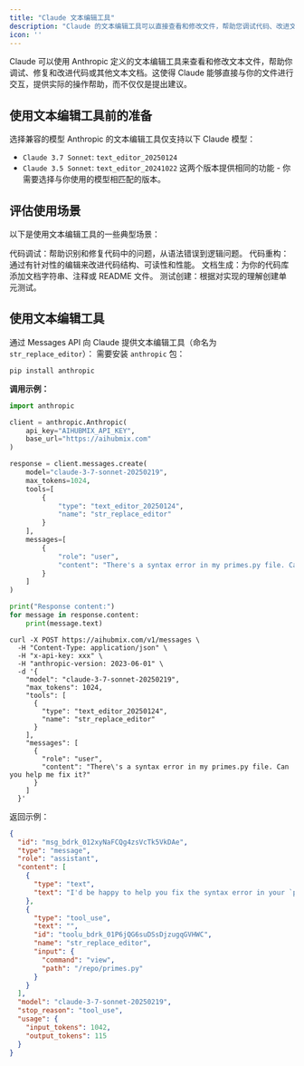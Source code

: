 ```yaml
---
title: "Claude 文本编辑工具"
description: "Claude 的文本编辑工具可以直接查看和修改文件，帮助您调试代码、改进文档，实现更高效的人机协作。"
icon: ''
---
```


Claude 可以使用 Anthropic 定义的文本编辑工具来查看和修改文本文件，帮助你调试、修复和改进代码或其他文本文档。这使得 Claude 能够直接与你的文件进行交互，提供实际的操作帮助，而不仅仅是提出建议。

## 使用文本编辑工具前的准备

选择兼容的模型
Anthropic 的文本编辑工具仅支持以下 Claude 模型：

- `Claude 3.7 Sonnet`: `text_editor_20250124`
- `Claude 3.5 Sonnet`: `text_editor_20241022`
这两个版本提供相同的功能 - 你需要选择与你使用的模型相匹配的版本。

## 评估使用场景
以下是使用文本编辑工具的一些典型场景：

代码调试：帮助识别和修复代码中的问题，从语法错误到逻辑问题。
代码重构：通过有针对性的编辑来改进代码结构、可读性和性能。
文档生成：为你的代码库添加文档字符串、注释或 README 文件。
测试创建：根据对实现的理解创建单元测试。

## 使用文本编辑工具
通过 Messages API 向 Claude 提供文本编辑工具（命名为 `str_replace_editor`）：
需要安装 `anthropic` 包：
```shell
pip install anthropic
```

**调用示例：**
<CodeGroup>
```python Python
import anthropic

client = anthropic.Anthropic(
    api_key="AIHUBMIX_API_KEY",
    base_url="https://aihubmix.com"
)

response = client.messages.create(
    model="claude-3-7-sonnet-20250219",
    max_tokens=1024,
    tools=[
        {
            "type": "text_editor_20250124",
            "name": "str_replace_editor"
        }
    ],
    messages=[
        {
            "role": "user", 
            "content": "There's a syntax error in my primes.py file. Can you help me fix it?"
        }
    ]
)

print("Response content:")
for message in response.content:
    print(message.text)
```

```shell Curl
curl -X POST https://aihubmix.com/v1/messages \
  -H "Content-Type: application/json" \
  -H "x-api-key: xxx" \
  -H "anthropic-version: 2023-06-01" \
  -d '{
    "model": "claude-3-7-sonnet-20250219",
    "max_tokens": 1024,
    "tools": [
      {
        "type": "text_editor_20250124",
        "name": "str_replace_editor"
      }
    ],
    "messages": [
      {
        "role": "user",
        "content": "There\'s a syntax error in my primes.py file. Can you help me fix it?"
      }
    ]
  }'
```
</CodeGroup>

返回示例：
```json
{
  "id": "msg_bdrk_012xyNaFCQg4zsVcTk5VkDAe",
  "type": "message",
  "role": "assistant",
  "content": [
    {
      "type": "text",
      "text": "I'd be happy to help you fix the syntax error in your `primes.py` file. First, let me take a look at the file to identify the issue."
    },
    {
      "type": "tool_use",
      "text": "",
      "id": "toolu_bdrk_01P6jQG6suDSsDjzugqGVHWC",
      "name": "str_replace_editor",
      "input": {
        "command": "view",
        "path": "/repo/primes.py"
      }
    }
  ],
  "model": "claude-3-7-sonnet-20250219",
  "stop_reason": "tool_use",
  "usage": {
    "input_tokens": 1042,
    "output_tokens": 115
  }
}